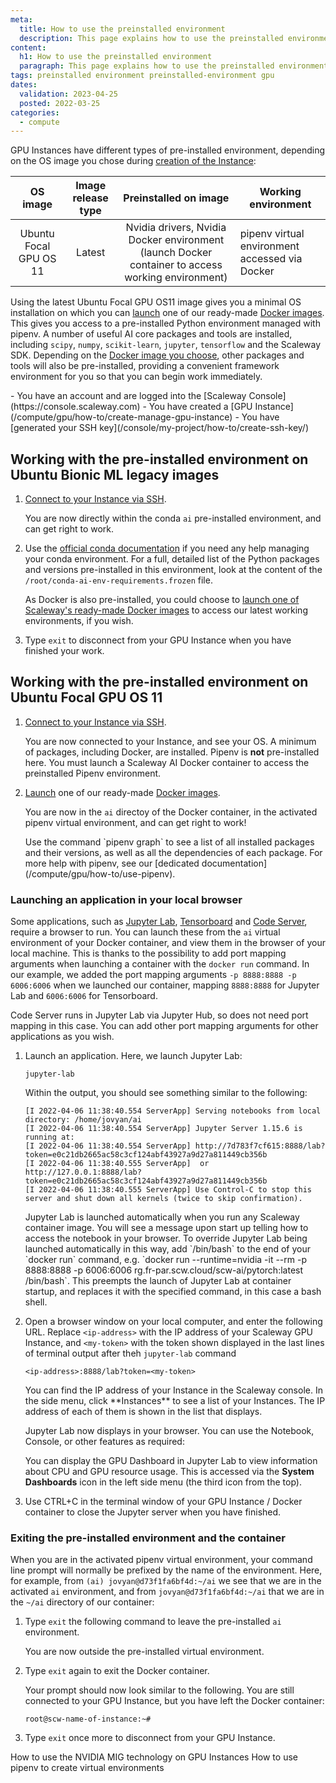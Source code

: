 ```yaml
---
meta:
  title: How to use the preinstalled environment
  description: This page explains how to use the preinstalled environment on a Scaleway Docker image for a GPU Instance
content:
  h1: How to use the preinstalled environment
  paragraph: This page explains how to use the preinstalled environment
tags: preinstalled environment preinstalled-environment gpu
dates:
  validation: 2023-04-25
  posted: 2022-03-25
categories:
  - compute
---
```



GPU Instances have different types of pre-installed environment, depending on the OS image you chose during [creation of the Instance](/compute/gpu/how-to/create-manage-gpu-instance):

|        OS image        | Image release type |    Preinstalled on image                                        | Working environment                            |
|:----------------------:|:------------------:|:---------------------------------------------------------------:|------------------------------------------------|
| Ubuntu Focal GPU OS 11 | Latest             | Nvidia drivers, Nvidia Docker environment (launch Docker container to access working environment) | pipenv virtual environment accessed via Docker |

Using the latest Ubuntu Focal GPU OS11 image gives you a minimal OS installation on which you can [launch](/compute/gpu/how-to/use-gpu-with-docker) one of our ready-made [Docker images](/compute/gpu/reference-content/docker-images). This gives you access to a pre-installed Python environment managed with pipenv. A number of useful AI core packages and tools are installed, including `scipy`, `numpy`, `scikit-learn`, `jupyter`, `tensorflow` and the Scaleway SDK. Depending on the [Docker image you choose](/compute/gpu/reference-content/docker-images), other packages and tools will also be pre-installed, providing a convenient framework environment for you so that you can begin work immediately.


<Macro id="iam-requirements" />

<Message type="requirement">
  - You have an account and are logged into the [Scaleway Console](https://console.scaleway.com) 
  - You have created a [GPU Instance](/compute/gpu/how-to/create-manage-gpu-instance)
  - You have [generated your SSH key](/console/my-project/how-to/create-ssh-key/)
</Message>

## Working with the pre-installed environment on Ubuntu Bionic ML legacy images

1. [Connect to your Instance via SSH](/compute/instances/how-to/connect-to-instance/).

    You are now directly within the conda `ai` pre-installed environment, and can get right to work.
2. Use the [official conda documentation](https://docs.conda.io/projects/conda/en/latest/commands.html) if you need any help managing your conda environment.
    <Message type="tip">
      For a full, detailed list of the Python packages and versions pre-installed in this environment, look at the content of the `/root/conda-ai-env-requirements.frozen` file.
    </Message>

    As Docker is also pre-installed, you could choose to [launch one of Scaleway's ready-made Docker images](/compute/gpu/how-to/use-gpu-with-docker) to access our latest working environments, if you wish.
3. Type `exit` to disconnect from your GPU Instance when you have finished your work.

## Working with the pre-installed environment on Ubuntu Focal GPU OS 11

1. [Connect to your Instance via SSH](/compute/instances/how-to/connect-to-instance/).

    You are now connected to your Instance, and see your OS. A minimum of packages, including Docker, are installed. Pipenv is **not** pre-installed here. You must launch a Scaleway AI Docker container to access the preinstalled Pipenv environment.
2. [Launch](/compute/gpu/how-to/use-gpu-with-docker) one of our ready-made [Docker images](/compute/gpu/reference-content/docker-images).

    You are now in the `ai` directoy of the Docker container, in the activated pipenv virtual environment, and can get right to work!

    <Message type="tip">
      Use the command `pipenv graph` to see a list of all installed packages and their versions, as well as all the dependencies of each package. For more help with pipenv, see our [dedicated documentation](/compute/gpu/how-to/use-pipenv).
    </Message>

### Launching an application in your local browser

Some applications, such as [Jupyter Lab](https://jupyter.org/), [Tensorboard](https://www.tensorflow.org/tensorboard) and [Code Server](https://code-server.dev/), require a browser to run. You can launch these from the `ai` virtual environment of your Docker container, and view them in the browser of your local machine. This is thanks to the possibility to add port mapping arguments when launching a container with the `docker run` command. In our example, we added the port mapping arguments `-p 8888:8888 -p 6006:6006` when we launched our container, mapping `8888:8888` for Jupyter Lab and `6006:6006` for Tensorboard. 

<Message type="tip">
  Code Server runs in Jupyter Lab via Jupyter Hub, so does not need port mapping in this case. You can add other port mapping arguments for other applications as you wish.
</Message>

1. Launch an application. Here, we launch Jupyter Lab:

    `jupyter-lab`

    Within the output, you should see something similar to the following:

    ```
    [I 2022-04-06 11:38:40.554 ServerApp] Serving notebooks from local directory: /home/jovyan/ai
    [I 2022-04-06 11:38:40.554 ServerApp] Jupyter Server 1.15.6 is running at:
    [I 2022-04-06 11:38:40.554 ServerApp] http://7d783f7cf615:8888/lab?token=e0c21db2665ac58c3cf124abf43927a9d27a811449cb356b
    [I 2022-04-06 11:38:40.555 ServerApp]  or http://127.0.0.1:8888/lab?token=e0c21db2665ac58c3cf124abf43927a9d27a811449cb356b
    [I 2022-04-06 11:38:40.555 ServerApp] Use Control-C to stop this server and shut down all kernels (twice to skip confirmation).
    ```

    <Message type="tip">
      Jupyter Lab is launched automatically when you run any Scaleway container image. You will see a message upon start up telling how to access the notebook in your browser. To override Jupyter Lab being launched automatically in this way, add `/bin/bash` to the end of your `docker run` command, e.g. `docker run --runtime=nvidia -it --rm -p 8888:8888 -p 6006:6006 rg.fr-par.scw.cloud/scw-ai/pytorch:latest /bin/bash`. This preempts the launch of Jupyter Lab at container startup, and replaces it with the specified command, in this case a bash shell.
    </Message>
2. Open a browser window on your local computer, and enter the following URL. Replace `<ip-address>` with the IP address of your Scaleway GPU Instance, and `<my-token>` with the token shown displayed in the last lines of terminal output after theh `jupyter-lab` command
    ```
    <ip-address>:8888/lab?token=<my-token>
    ```

    <Message type="tip">
      You can find the IP address of your Instance in the Scaleway console. In the side menu, click **Instances** to see a list of your Instances. The IP address of each of them is shown in the list that displays.
    </Message>

    Jupyter Lab now displays in your browser. You can use the Notebook, Console, or other features as required:

    <Lightbox src="scaleway-jupyter-lab.webp" alt="" />

    You can display the GPU Dashboard in Jupyter Lab to view information about CPU and GPU resource usage. This is accessed via the **System Dashboards** icon in the left side menu (the third icon from the top).
3. Use CTRL+C in the terminal window of your GPU Instance / Docker container to close the Jupyter server when you have finished.

### Exiting the pre-installed environment and the container

When you are in the activated pipenv virtual environment, your command line prompt will normally be prefixed by the name of the environment. Here, for example, from `(ai) jovyan@d73f1fa6bf4d:~/ai` we see that we are in the activated `ai` environment, and from `jovyan@d73f1fa6bf4d:~/ai` that we are in the `~/ai` directory of our container:

1. Type `exit` the following command to leave the pre-installed `ai` environment.

    You are now outside the pre-installed virtual environment.
2. Type `exit` again to exit the Docker container.

    Your prompt should now look similar to the following. You are still connected to your GPU Instance, but you have left the Docker container:

    ```
    root@scw-name-of-instance:~#
    ```
3. Type `exit` once more to disconnect from your GPU Instance.

<Navigation title="See Also">
  <PreviousButton to="/compute/gpu/how-to/use-nvidia-mig-technology/">How to use the NVIDIA MIG technology on GPU Instances</PreviousButton>
  <NextButton to="/compute/gpu/how-to/use-pipenv">How to use pipenv to create virtual environments</NextButton>
</Navigation>
